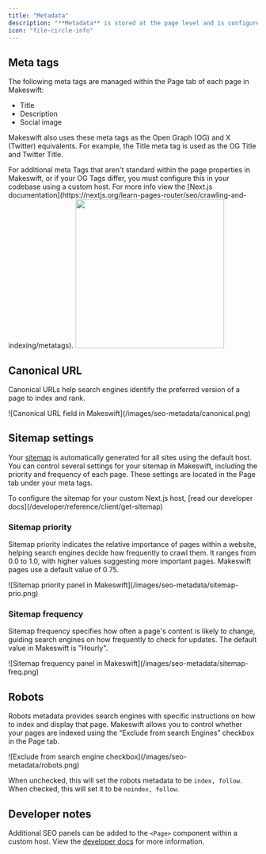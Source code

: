 ```yaml
---
title: "Metadata"
description: "**Metadata** is stored at the page level and is configured using the properties in the Page tab of the panels sidebar. Out of the box, Makeswift exposes some standard metadata properties that can be used for [SEO](/product/SEO)."
icon: "file-circle-info"
---
```


## Meta tags

The following meta tags are managed within the Page tab of each page in Makeswift:

- Title
- Description
- Social image

Makeswift also uses these meta tags as the Open Graph (OG) and X (Twitter) equivalents. For example, the Title meta tag is used as the OG Title and Twitter Title.

<Note>
  For additional meta Tags that aren't standard within the page properties in
  Makeswift, or if your OG Tags differ, you must configure this in your codebase
  using a custom host. For more info view the [Next.js
  documentation](https://nextjs.org/learn-pages-router/seo/crawling-and-indexing/metatags).
</Note>

<Frame>
  <img width="300" src="/images/seo-metadata/metatags.png" />
</Frame>

## Canonical URL

Canonical URLs help search engines identify the preferred version of a page to index and rank.

<Frame>
  ![Canonical URL field in Makeswift](/images/seo-metadata/canonical.png)
</Frame>

## Sitemap settings

Your [sitemap](/product/site/sitemaps) is automatically generated for all sites using the default host. You can control several settings for your sitemap in Makeswift, including the priority and frequency of each page. These settings are located in the Page tab under your meta tags.

<Note>
  To configure the sitemap for your custom Next.js host, [read our developer
  docs](/developer/reference/client/get-sitemap)
</Note>

### Sitemap priority

Sitemap priority indicates the relative importance of pages within a website, helping search engines decide how frequently to crawl them. It ranges from 0.0 to 1.0, with higher values suggesting more important pages. Makeswift pages use a default value of 0.75.

<Frame>
  ![Sitemap priority panel in Makeswift](/images/seo-metadata/sitemap-prio.png)
</Frame>

### Sitemap frequency

Sitemap frequency specifies how often a page's content is likely to change, guiding search engines on how frequently to check for updates. The default value in Makeswift is "Hourly".

<Frame>
  ![Sitemap frequency panel in Makeswift](/images/seo-metadata/sitemap-freq.png)
</Frame>

## Robots

Robots metadata provides search engines with specific instructions on how to index and display that page. Makeswift allows you to control whether your pages are indexed using the “Exclude from search Engines” checkbox in the Page tab.

<Frame>
  ![Exclude from search engine checkbox](/images/seo-metadata/robots.png)
</Frame>

When unchecked, this will set the robots metadata to be `index, follow`. When checked, this will set it to be `noindex, follow`.

## Developer notes

Additional SEO panels can be added to the `<Page>` component within a custom host. View the [developer docs](/developer/reference/components/page) for more information.
